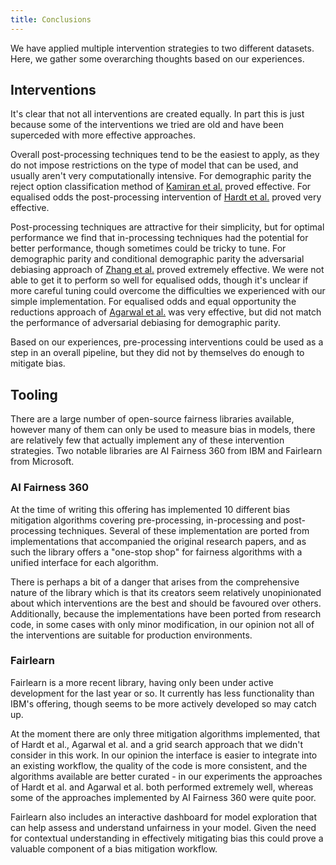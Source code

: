```yaml
---
title: Conclusions
---
```



<CookieBanner />

We have applied multiple intervention strategies to two different datasets. Here, we gather some overarching thoughts based on our experiences.

## Interventions

It's clear that not all interventions are created equally. In part this is just because some of the interventions we tried are old and have been superceded with more effective approaches.

Overall post-processing techniques tend to be the easiest to apply, as they do not impose restrictions on the type of model that can be used, and usually aren't very computationally intensive. For demographic parity the reject option classification method of [Kamiran et al.](/interventions#reject-option-classification---kamiran-et-al) proved effective. For equalised odds the post-processing intervention of [Hardt et al.](/interventions#decision-threshold-modification---hardt-et-al) proved very effective.

Post-processing techniques are attractive for their simplicity, but for optimal performance we find that in-processing techniques had the potential for better performance, though sometimes could be tricky to tune. For demographic parity and conditional demographic parity the adversarial debiasing approach of [Zhang et al.](/interventions#adversarial-debiasing---zhang-et-al) proved extremely effective. We were not able to get it to perform so well for equalised odds, though it's unclear if more careful tuning could overcome the difficulties we experienced with our simple implementation. For equalised odds and equal opportunity the reductions approach of [Agarwal et al.](/interventions/#reductions-approach-via-constrained-optimisation---agarwal-et-al) was very effective, but did not match the performance of adversarial debiasing for demographic parity.

Based on our experiences, pre-processing interventions could be used as a step in an overall pipeline, but they did not by themselves do enough to mitigate bias.

## Tooling

There are a large number of open-source fairness libraries available, however many of them can only be used to measure bias in models, there are relatively few that actually implement any of these intervention strategies. Two notable libraries are <OutboundLink href="https://aif360.readthedocs.io/en/latest/">AI Fairness 360</OutboundLink> from IBM and <OutboundLink href="https://fairlearn.github.io/">Fairlearn</OutboundLink> from Microsoft.

### AI Fairness 360

At the time of writing this offering has implemented 10 different bias mitigation algorithms covering pre-processing, in-processing and post-processing techniques. Several of these implementation are ported from implementations that accompanied the original research papers, and as such the library offers a "one-stop shop" for fairness algorithms with a unified interface for each algorithm.

There is perhaps a bit of a danger that arises from the comprehensive nature of the library which is that its creators seem relatively unopinionated about which interventions are the best and should be favoured over others. Additionally, because the implementations have been ported from research code, in some cases with only minor modification, in our opinion not all of the interventions are suitable for production environments.

### Fairlearn

Fairlearn is a more recent library, having only been under active development for the last year or so. It currently has less functionality than IBM's offering, though seems to be more actively developed so may catch up.

At the moment there are only three mitigation algorithms implemented, that of Hardt et al., Agarwal et al. and a grid search approach that we didn't consider in this work. In our opinion the interface is easier to integrate into an existing workflow, the quality of the code is more consistent, and the algorithms available are better curated - in our experiments the approaches of Hardt et al. and Agarwal et al. both performed extremely well, whereas some of the approaches implemented by AI Fairness 360 were quite poor.

Fairlearn also includes an interactive dashboard for model exploration that can help assess and understand unfairness in your model. Given the need for contextual understanding in effectively mitigating bias this could prove a valuable component of a bias mitigation workflow.
